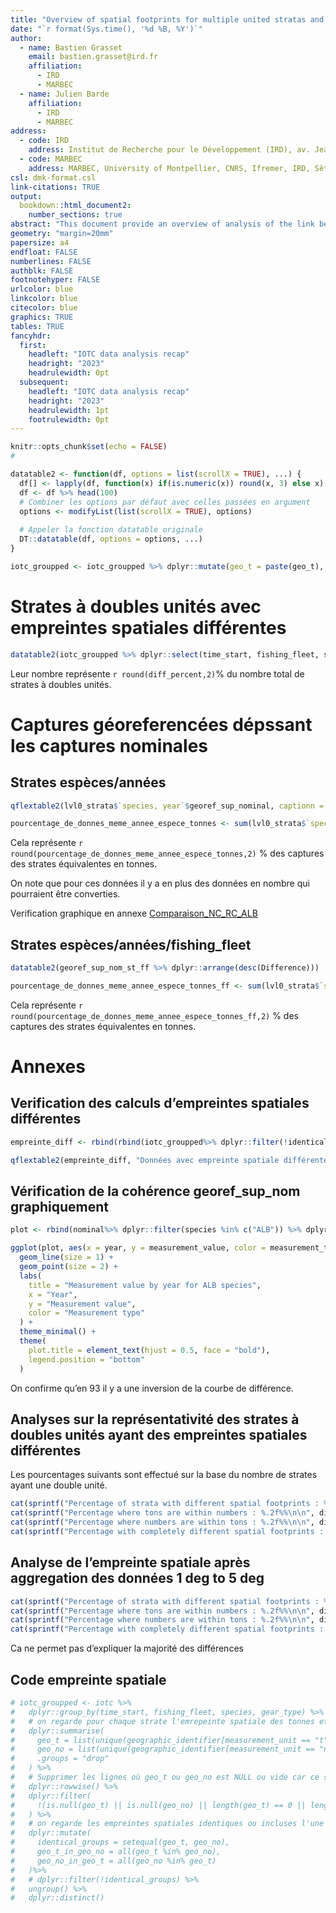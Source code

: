 ```yaml
---
title: "Overview of spatial footprints for multiple united stratas and georeferenced data exceeding nominal in IOTC records"
date: "`r format(Sys.time(), '%d %B, %Y')`"
author:
  - name: Bastien Grasset
    email: bastien.grasset@ird.fr
    affiliation:
      - IRD
      - MARBEC
  - name: Julien Barde
    affiliation:
      - IRD
      - MARBEC
address:
  - code: IRD
    address: Institut de Recherche pour le Développement (IRD), av. Jean Monnet, CS 30171, 34203 Sète cédex, France
  - code: MARBEC
    address: MARBEC, University of Montpellier, CNRS, Ifremer, IRD, Sète, France
csl: dmk-format.csl
link-citations: TRUE
output:
  bookdown::html_document2:
    number_sections: true
abstract: "This document provide an overview of analysis of the link between gereferenced data and nominal data as well as data with multiple units for IOTC 2024 records Code for runnning the analysis:  https://github.com/bastienird/iotc_report/minor_recap.R and https://github.com/bastienird/iotc_report/about.R"
geometry: "margin=20mm"
papersize: a4
endfloat: FALSE
numberlines: FALSE
authblk: FALSE
footnotehyper: FALSE
urlcolor: blue
linkcolor: blue
citecolor: blue
graphics: TRUE
tables: TRUE
fancyhdr:
  first:
    headleft: "IOTC data analysis recap"
    headright: "2023"
    headrulewidth: 0pt
  subsequent:
    headleft: "IOTC data analysis recap"
    headright: "2023"
    headrulewidth: 1pt
    footrulewidth: 0pt
---
```


```r

knitr::opts_chunk$set(echo = FALSE)
# 
```

```r
datatable2 <- function(df, options = list(scrollX = TRUE), ...) {
  df[] <- lapply(df, function(x) if(is.numeric(x)) round(x, 3) else x)
  df <- df %>% head(100)
  # Combiner les options par défaut avec celles passées en argument
  options <- modifyList(list(scrollX = TRUE), options)
  
  # Appeler la fonction datatable originale
  DT::datatable(df, options = options, ...)
}

iotc_groupped <- iotc_groupped %>% dplyr::mutate(geo_t = paste(geo_t), geo_no = paste(geo_no)) %>% dplyr::filter(!identical_groups)
```

# Strates à doubles unités avec empreintes spatiales différentes

```r

datatable2(iotc_groupped %>% dplyr::select(time_start, fishing_fleet, species, gear_type) %>% dplyr::distinct())

```

Leur nombre représente `r round(diff_percent,2)`% du nombre total de strates à doubles unités.

# Captures géoreferencées dépssant les captures nominales

## Strates espèces/années

```r

qflextable2(lvl0_strata$`species, year`$georef_sup_nominal, captionn = "Strates supérieures en Georef que en nominales sur comparaison espèces/année")

```


```r

pourcentage_de_donnes_meme_annee_espece_tonnes <- sum(lvl0_strata$`species, year`$georef_sup_nominal$Difference)*100/ sum((level0 %>% dplyr::semi_join(lvl0_strata$`species, year`$georef_sup_nominal) %>% dplyr::filter(measurement_unit == "t"))$measurement_value)

```

Cela représente `r round(pourcentage_de_donnes_meme_annee_espece_tonnes,2)` % des captures des strates équivalentes en tonnes.

On note que pour ces données il y a en plus des données en nombre qui pourraient être converties.  

Verification graphique en annexe [Comparaison_NC_RC_ALB](#fig-Comparaison_NC_RC_ALB)

## Strates espèces/années/fishing_fleet

```r

datatable2(georef_sup_nom_st_ff %>% dplyr::arrange(desc(Difference)))

```

```r

pourcentage_de_donnes_meme_annee_espece_tonnes_ff <- sum(lvl0_strata$`species, year, fishing_fleet`$georef_sup_nominal$Difference)*100/ sum((level0 %>% dplyr::semi_join(lvl0_strata$`species, year, fishing_fleet`$georef_sup_nominal) %>% dplyr::filter(measurement_unit == "t"))$measurement_value)

```

Cela représente `r round(pourcentage_de_donnes_meme_annee_espece_tonnes_ff,2)` % des captures des strates équivalentes en tonnes.

# Annexes

## Verification des calculs d'empreintes spatiales différentes

```r

empreinte_diff <- rbind(rbind(iotc_groupped%>% dplyr::filter(!identical_groups) %>% dplyr::filter(!geo_no_in_geo_t & !geo_t_in_geo_no) %>% dplyr::mutate(kesako = "Pas d'inclusion")%>% dplyr::slice_head(n=1), iotc_groupped%>% dplyr::filter(!identical_groups)%>% dplyr::filter(geo_t_in_geo_no)%>% dplyr::mutate(kesako = "Tonnes incluses dans nombre")%>% dplyr::slice_head(n=1)), iotc_groupped%>% dplyr::filter(!identical_groups)%>% dplyr::filter(geo_no_in_geo_t)%>% dplyr::slice_head(n=1) %>% dplyr::mutate(kesako = "Nombre inclus dans tonnnes"))%>% dplyr::mutate(geo_t = paste(geo_t), geo_no = paste(geo_no))

```

```r

qflextable2(empreinte_diff, "Données avec empreinte spatiale différentes (3 exemples)")

```

## Vérification de la cohérence georef_sup_nom graphiquement

```r
plot <- rbind(nominal%>% dplyr::filter(species %in% c("ALB")) %>% dplyr::mutate(year = lubridate::year(time_start))%>% dplyr::group_by(year,measurement_type) %>% dplyr::summarise(measurement_value = sum(measurement_value)), iotc %>% dplyr::filter(measurement_unit == "t") %>% dplyr::filter(species %in% c("ALB"))%>% dplyr::mutate(year = lubridate::year(time_start))%>% dplyr::group_by(year,measurement_type) %>% dplyr::summarise(measurement_value = sum(measurement_value) ))%>% dplyr::group_by(year, measurement_type) %>% dplyr::summarise(measurement_value = sum(measurement_value))
```

<a id="fig-Comparaison_NC_RC_ALB"></a>

```r
ggplot(plot, aes(x = year, y = measurement_value, color = measurement_type)) +
  geom_line(size = 1) +
  geom_point(size = 2) +
  labs(
    title = "Measurement value by year for ALB species",
    x = "Year",
    y = "Measurement value",
    color = "Measurement type"
  ) +
  theme_minimal() +
  theme(
    plot.title = element_text(hjust = 0.5, face = "bold"),
    legend.position = "bottom"
  )
```

On confirme qu'en 93 il y a une inversion de la courbe de différence.

## Analyses sur la représentativité des strates à doubles unités ayant des empreintes spatiales différentes

Les pourcentages suivants sont effectué sur la base du nombre de strates ayant une double unité.

```r
cat(sprintf("Percentage of strata with different spatial footprints : %.2f%%\n\n", diff_percent))
cat(sprintf("Percentage where tons are within numbers : %.2f%%\n\n", diff_t_in_no))
cat(sprintf("Percentage where numbers are within tons : %.2f%%\n\n", diff_no_in_t))
cat(sprintf("Percentage with completely different spatial footprints : %.2f%%\n\n", partial_diff))
```

## Analyse de l'empreinte spatiale après aggregation des données 1 deg to 5 deg

```r


cat(sprintf("Percentage of strata with different spatial footprints : %.2f%%\n\n", diff_percent_agg))
cat(sprintf("Percentage where tons are within numbers : %.2f%%\n\n", diff_t_in_no_agg))
cat(sprintf("Percentage where numbers are within tons : %.2f%%\n\n", diff_no_in_t_agg))
cat(sprintf("Percentage with completely different spatial footprints : %.2f%%\n\n", partial_diff_agg))

```

Ca ne permet pas d'expliquer la majorité des différences



## Code empreinte spatiale 

```r
# iotc_groupped <- iotc %>%
#   dplyr::group_by(time_start, fishing_fleet, species, gear_type) %>% 
#   # on regarde pour chaque strate l'emrepeinte spatiale des tonnes et des nombres
#   dplyr::summarise(
#     geo_t = list(unique(geographic_identifier[measurement_unit == "t"])),
#     geo_no = list(unique(geographic_identifier[measurement_unit == "no"])),
#     .groups = "drop"
#   ) %>%
#   # Supprimer les lignes où geo_t ou geo_no est NULL ou vide car ce sont des lignes ou il n'y a pas de doublon no/t
#   dplyr::rowwise() %>%
#   dplyr::filter(
#     !(is.null(geo_t) || is.null(geo_no) || length(geo_t) == 0 || length(geo_no) == 0)
#   ) %>%
#   # on regarde les empreintes spatiales identiques ou incluses l'une dans l'autre
#   dplyr::mutate(
#     identical_groups = setequal(geo_t, geo_no),
#     geo_t_in_geo_no = all(geo_t %in% geo_no),
#     geo_no_in_geo_t = all(geo_no %in% geo_t)
#   )%>%
#   # dplyr::filter(!identical_groups) %>%
#   ungroup() %>% 
#   dplyr::distinct()
```

